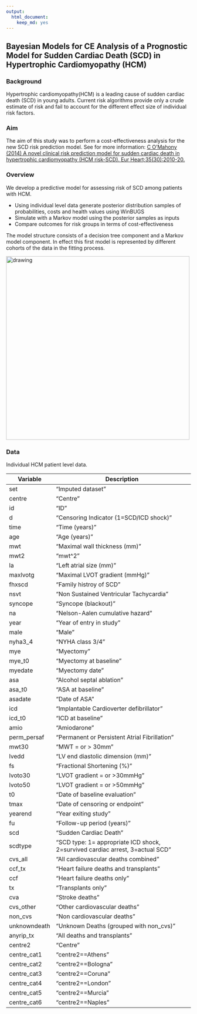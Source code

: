 ```yaml
---
output: 
  html_document: 
    keep_md: yes
---
```

## Bayesian Models for CE Analysis of a Prognostic Model for Sudden Cardiac Death (SCD) in Hypertrophic Cardiomyopathy (HCM)

### Background

Hypertrophic cardiomyopathy(HCM) is a leading cause of sudden cardiac death (SCD) in young adults. Current risk algorithms provide only a crude estimate of risk and fail to account for the different effect size of individual risk factors.

### Aim

The aim of this study was to perform a cost-effectiveness analysis for the new SCD risk prediction model. See for more information: [C O'Mahony (2014) A novel clinical risk prediction model for sudden cardiac death in hypertrophic cardiomyopathy (HCM risk-SCD). Eur Heart;35(30):2010-20.](https://pubmed.ncbi.nlm.nih.gov/24126876/)

### Overview

We develop a predictive model for assessing risk of SCD among patients with HCM.

-   Using individual level data generate posterior distribution samples of probabilities, costs and health values using WinBUGS
-   Simulate with a Markov model using the posterior samples as inputs
-   Compare outcomes for risk groups in terms of cost-effectiveness

The model structure consists of a decision tree component and a Markov model component. In effect this first model is represented by different cohorts of the data in the fitting process.

<img src="images/model_diagram.png" alt="drawing" width="500"/>

### Data

Individual HCM patient level data.

| Variable     | Description                                                                  |
---------------|-------------------------------------------------------------------------------
| set          | "Imputed dataset"                                                            |
| centre       | "Centre"                                                                     |
| id           | "ID"                                                                         |
| d            | "Censoring Indicator (1=SCD/ICD shock)"                                      |
| time         | "Time (years)"                                                               |
| age          | "Age (years)"                                                                |
| mwt          | "Maximal wall thickness (mm)"                                                |
| mwt2         | "mwt^2"                                                                      |
| la           | "Left atrial size (mm)"                                                      |
| maxlvotg     | "Maximal LVOT gradient (mmHg)"                                               |
| fhxscd       | "Family histroy of SCD"                                                      |
| nsvt         | "Non Sustained Ventricular Tachycardia"                                      |
| syncope      | "Syncope (blackout)"                                                         |
| na           | "Nelson-Aalen cumulative hazard"                                             |
| year         | "Year of entry in study"                                                     |
| male         | "Male"                                                                       |
| nyha3_4      | "NYHA class 3/4"                                                             |
| mye          | "Myectomy"                                                                   |
| mye_t0       | "Myectomy at baseline"                                                       |
| myedate      | "Myectomy date"                                                              |
| asa          | "Alcohol septal ablation"                                                    |
| asa_t0       | "ASA at baseline"                                                            |
| asadate      | "Date of ASA"                                                                |
| icd          | "Implantable Cardioverter defibrillator"                                     |
| icd_t0       | "ICD at baseline"                                                            |
| amio         | "Amiodarone"                                                                 |
| perm_persaf  | "Permanent or Persistent Atrial Fibrillation"                                |
| mwt30        | "MWT = or > 30mm"                                                            |
| lvedd        | "LV end diastolic dimension (mm)"                                            |
| fs           | "Fractional Shortening (%)"                                                  |
| lvoto30      | "LVOT gradient = or >30mmHg"                                                 |
| lvoto50      | "LVOT gradient = or >50mmHg"                                                 |
| t0           | "Date of baseline evaluation"                                                |
| tmax         | "Date of censoring or endpoint"                                              |
| yearend      | "Year exiting study"                                                         |
| fu           | "Follow-up period (years)"                                                   |
| scd          | "Sudden Cardiac Death"                                                       |
| scdtype      | "SCD type: 1= appropriate ICD shock, 2=survived cardiac arrest, 3=actual SCD"|
| cvs_all      | "All cardiovascular deaths combined"                                         |
| ccf_tx       | "Heart failure deaths and transplants"                                       |
| ccf          | "Heart failure deaths only"                                                  |
| tx           | "Transplants only"                                                           |
| cva          | "Stroke deaths"                                                              |
| cvs_other    | "Other cardiovascular deaths"                                                |
| non_cvs      | "Non cardiovascular deaths"                                                  |
| unknowndeath | "Unknown Deaths (grouped with non_cvs)"                                      |
| anyrip_tx    | "All deaths and transplants"                                                 |
| centre2      | "Centre"                                                                     |
| centre_cat1  | "centre2==Athens"                                                            |
| centre_cat2  | "centre2==Bologna"                                                           |
| centre_cat3  | "centre2==Coruna"                                                            |
| centre_cat4  | "centre2==London"                                                            |
| centre_cat5  | "centre2==Murcia"                                                            
| centre_cat6  | "centre2==Naples"   
